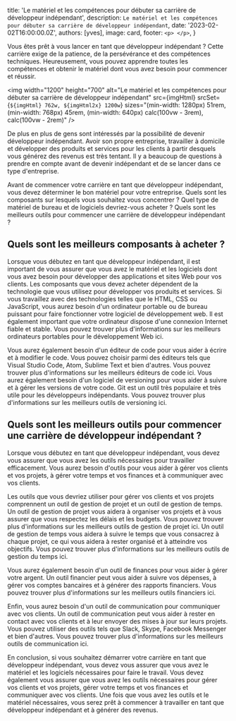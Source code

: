 
  title: 'Le matériel et les compétences pour débuter sa carrière de développeur indépendant',
  description: `Le matériel et les compétences pour débuter sa carrière de développeur indépendant`,
  date: '2023-02-02T16:00:00.0Z',
  authors: [yves],
  image: card,
  footer: `
    <p>
    </p>
  `,
}

Vous êtes prêt à vous lancer en tant que développeur indépendant ? Cette carrière exige de la patience, de la persévérance et des compétences techniques. Heureusement, vous pouvez apprendre toutes les compétences et obtenir le matériel dont vous avez besoin pour commencer et réussir.

<!--more-->

<img
  width="1200"
  height="700"
  alt="Le matériel et les compétences pour débuter sa carrière de développeur indépendant"
  src={imgHtml}
  srcSet={`${imgHtml} 762w, ${imgHtml2x} 1200w`}
  sizes="(min-width: 1280px) 51rem, (min-width: 768px) 45rem, (min-width: 640px) calc(100vw - 3rem), calc(100vw - 2rem)"
/>

De plus en plus de gens sont intéressés par la possibilité de devenir développeur indépendant. Avoir son propre entreprise, travailler à domicile et développer des produits et services pour les clients à partir desquels vous générez des revenus est très tentant. Il y a beaucoup de questions à prendre en compte avant de devenir indépendant et de se lancer dans ce type d'entreprise.

Avant de commencer votre carrière en tant que développeur indépendant, vous devez déterminer le bon matériel pour votre entreprise. Quels sont les composants sur lesquels vous souhaitez vous concentrer ? Quel type de matériel de bureau et de logiciels devriez-vous acheter ? Quels sont les meilleurs outils pour commencer une carrière de développeur indépendant ?

## Quels sont les meilleurs composants à acheter ?

Lorsque vous débutez en tant que développeur indépendant, il est important de vous assurer que vous avez le matériel et les logiciels dont vous avez besoin pour développer des applications et sites Web pour vos clients. Les composants que vous devez acheter dépendent de la technologie que vous utilisez pour développer vos produits et services. Si vous travaillez avec des technologies telles que le HTML, CSS ou JavaScript, vous aurez besoin d'un ordinateur portable ou de bureau puissant pour faire fonctionner votre logiciel de développement web. Il est également important que votre ordinateur dispose d'une connexion Internet fiable et stable. Vous pouvez trouver plus d'informations sur les meilleurs ordinateurs portables pour le développement Web ici.

Vous aurez également besoin d'un éditeur de code pour vous aider à écrire et à modifier le code. Vous pouvez choisir parmi des éditeurs tels que Visual Studio Code, Atom, Sublime Text et bien d'autres. Vous pouvez trouver plus d'informations sur les meilleurs éditeurs de code ici. Vous aurez également besoin d'un logiciel de versioning pour vous aider à suivre et à gérer les versions de votre code. Git est un outil très populaire et très utile pour les développeurs indépendants. Vous pouvez trouver plus d'informations sur les meilleurs outils de versioning ici.

## Quels sont les meilleurs outils pour commencer une carrière de développeur indépendant ?

Lorsque vous débutez en tant que développeur indépendant, vous devez vous assurer que vous avez les outils nécessaires pour travailler efficacement. Vous aurez besoin d'outils pour vous aider à gérer vos clients et vos projets, à gérer votre temps et vos finances et à communiquer avec vos clients.

Les outils que vous devriez utiliser pour gérer vos clients et vos projets comprennent un outil de gestion de projet et un outil de gestion de temps. Un outil de gestion de projet vous aidera à organiser vos projets et à vous assurer que vous respectez les délais et les budgets. Vous pouvez trouver plus d'informations sur les meilleurs outils de gestion de projet ici. Un outil de gestion de temps vous aidera à suivre le temps que vous consacrez à chaque projet, ce qui vous aidera à rester organisé et à atteindre vos objectifs. Vous pouvez trouver plus d'informations sur les meilleurs outils de gestion du temps ici.

Vous aurez également besoin d'un outil de finances pour vous aider à gérer votre argent. Un outil financier peut vous aider à suivre vos dépenses, à gérer vos comptes bancaires et à générer des rapports financiers. Vous pouvez trouver plus d'informations sur les meilleurs outils financiers ici.

Enfin, vous aurez besoin d'un outil de communication pour communiquer avec vos clients. Un outil de communication peut vous aider à rester en contact avec vos clients et à leur envoyer des mises à jour sur leurs projets. Vous pouvez utiliser des outils tels que Slack, Skype, Facebook Messenger et bien d'autres. Vous pouvez trouver plus d'informations sur les meilleurs outils de communication ici.

En conclusion, si vous souhaitez démarrer votre carrière en tant que développeur indépendant, vous devez vous assurer que vous avez le matériel et les logiciels nécessaires pour faire le travail. Vous devez également vous assurer que vous avez les outils nécessaires pour gérer vos clients et vos projets, gérer votre temps et vos finances et communiquer avec vos clients. Une fois que vous avez les outils et le matériel nécessaires, vous serez prêt à commencer à travailler en tant que développeur indépendant et à générer des revenus.
